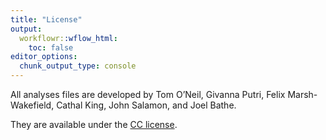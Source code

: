 ```yaml
---
title: "License"
output:
  workflowr::wflow_html:
    toc: false
editor_options:
  chunk_output_type: console
---
```


All analyses files are developed by Tom O'Neil, Givanna Putri, Felix Marsh-Wakefield,
Cathal King, John Salamon, and Joel Bathe. 

They are available under the [CC license](https://creativecommons.org/licenses/by/4.0/).

